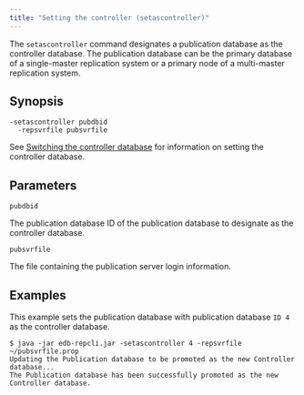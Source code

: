 ```yaml
---
title: "Setting the controller (setascontroller)"
---
```


<div id="set_controller" class="registered_link"></div>

The `setascontroller` command designates a publication database as the controller database. The publication database can be the primary database of a single-master replication system or a primary node of a multi-master replication system.

## Synopsis

```shell
-setascontroller pubdbid
  -repsvrfile pubsvrfile
```

See [Switching the controller database](../../07_common_operations/07_switching_controller_db/#switching_controller_db) for information on setting the controller database.

## Parameters

`pubdbid`

The publication database ID of the publication database to designate as the controller database.

`pubsvrfile`

The file containing the publication server login information.

## Examples

This example sets the publication database with publication database `ID 4` as the controller database.

```shell
$ java -jar edb-repcli.jar -setascontroller 4 -repsvrfile ~/pubsvrfile.prop
Updating the Publication database to be promoted as the new Controller database...
The Publication database has been successfully promoted as the new Controller database.
```
